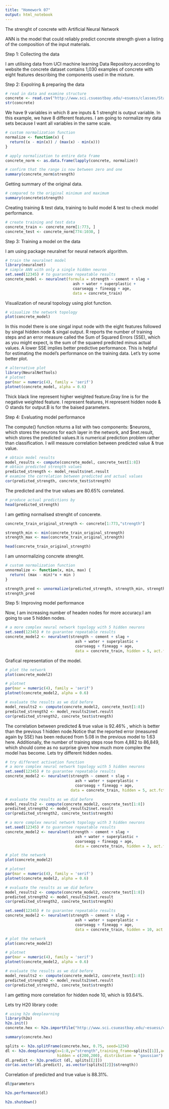 ---
title: "Homework 07"
output: html_notebook
---

The strenght of concrete with Artificial Neural Network

ANN is the model that could reliably predict concrete strength given a listing of the composition of the input materials.

Step 1: Collecting the data

I am utilising data from UCI machine learning Data Repository.according to website the concrete dataset contains 1,030 examples of concrete with eight features describing the components used in the mixture.

Step 2: Expolring & preparing the data

```{r}
# read in data and examine structure
concrete <- read.csv("http://www.sci.csueastbay.edu/~esuess/classes/Statistics_6620/Presentations/ml11/concrete.csv")
str(concrete)

```
We have 9 variables in which 8 are inputs & 1 strenght is output variable. In this example, we have 8 different features.
I am going to normalize my data sets because I want all variables in the same scale.
```{r}
# custom normalization function
normalize <- function(x) { 
  return((x - min(x)) / (max(x) - min(x)))
}
```
```{r}
# apply normalization to entire data frame
concrete_norm <- as.data.frame(lapply(concrete, normalize))
```
```{r}
# confirm that the range is now between zero and one
summary(concrete_norm$strength)
```
Getting summary of the original data.
```{r}
# compared to the original minimum and maximum
summary(concrete$strength)
```
Creating training & test data, training to build model & test to check model performance.
```{r}
# create training and test data
concrete_train <- concrete_norm[1:773, ]
concrete_test <- concrete_norm[774:1030, ]
```

Step 3: Training a model on the data 

I am using package neuralnet for neural network algorithm.
```{r}
# train the neuralnet model
library(neuralnet)
# simple ANN with only a single hidden neuron
set.seed(12345) # to guarantee repeatable results
concrete_model <- neuralnet(formula = strength ~ cement + slag +
                              ash + water + superplastic + 
                              coarseagg + fineagg + age,
                              data = concrete_train)
```

Visualization of neural topology using plot function.

```{r}
# visualize the network topology
plot(concrete_model)
```
In this model there is one singal input node with the eight features followed by singal hidden node & singal output. R reports the number of training steps and an error measure called the Sum of Squared Errors (SSE), which as you might expect, is the sum of the squared predicted minus actual values. A lower SSE implies better predictive performance. This is helpful for estimating the model's performance on the training data.
Let's try some better plot. 
```{r}
# alternative plot
library(NeuralNetTools)
# plotnet
par(mar = numeric(4), family = 'serif')
plotnet(concrete_model, alpha = 0.6)
```
Thick black line represent higher weighted feature.Gray line is for the negative weighted feature. I represent features, H represent hidden node & O stands for output.B is for the baised parameters.

Step 4: Evaluating model performance

The compute() function  returns a list with two components: $neurons, which stores the neurons for each layer in the network, and $net.result, which stores the predicted values.It is numerical prediction problem rather than classification. I will measure correlation between predicted value & true value.

```{r}
# obtain model results
model_results <- compute(concrete_model, concrete_test[1:8])
# obtain predicted strength values
predicted_strength <- model_results$net.result
# examine the correlation between predicted and actual values
cor(predicted_strength, concrete_test$strength)
```
The predicted and the true values are 80.65% correlated.
```{r}
# produce actual predictions by 
head(predicted_strength)
```
I am getting normalised strenght of concerete.
```{r}
concrete_train_original_strength <- concrete[1:773,"strength"]

strength_min <- min(concrete_train_original_strength)
strength_max <- max(concrete_train_original_strength)
```
```{r}
head(concrete_train_original_strength)
```
I am unnormalizing concrete strenght.
```{r}
# custom normalization function
unnormalize <- function(x, min, max) { 
  return( (max - min)*x + min )
}
```
```{r}
strength_pred <- unnormalize(predicted_strength, strength_min, strength_max)
strength_pred
```
Step 5: Improving model performance

Now, I am increasing number of headen nodes for more accuracy.I am going to use 5 hidden nodes.
```{r}
# a more complex neural network topology with 5 hidden neurons
set.seed(12345) # to guarantee repeatable results
concrete_model2 <- neuralnet(strength ~ cement + slag +
                               ash + water + superplastic + 
                               coarseagg + fineagg + age,
                               data = concrete_train, hidden = 5, act.fct = "logistic")

```
Grafical representation of the model.
```{r}
# plot the network
plot(concrete_model2)
```
```{r}
# plotnet
par(mar = numeric(4), family = 'serif')
plotnet(concrete_model2, alpha = 0.6)
```
```{r}
# evaluate the results as we did before
model_results2 <- compute(concrete_model2, concrete_test[1:8])
predicted_strength2 <- model_results2$net.result
cor(predicted_strength2, concrete_test$strength)  

```
The correlation between predicted & true value is 92.46% , which is better than the previous 1 hidden node.Notice that the reported error (measured again by SSE) has been reduced from 5.08 in the previous model to 1.63 here. Additionally, the number of training steps rose from 4,882 to 86,849, which should come as no surprise given how much more complex the model has become.
Lets try different hidden nodes.
```{r}
# try different activation function
# a more complex neural network topology with 5 hidden neurons
set.seed(12345) # to guarantee repeatable results
concrete_model2 <- neuralnet(strength ~ cement + slag +
                               ash + water + superplastic + 
                               coarseagg + fineagg + age,
                             data = concrete_train, hidden = 5, act.fct = "tanh")

```

```{r}
# evaluate the results as we did before
model_results2 <- compute(concrete_model2, concrete_test[1:8])
predicted_strength2 <- model_results2$net.result
cor(predicted_strength2, concrete_test$strength)  

```
```{r}
# a more complex neural network topology with 3 hidden neurons
set.seed(12345) # to guarantee repeatable results
concrete_model2 <- neuralnet(strength ~ cement + slag +
                               ash + water + superplastic + 
                               coarseagg + fineagg + age,
                               data = concrete_train, hidden = 3, act.fct = "logistic")

```
```{r}

# plot the network
plot(concrete_model2)
```
```{r}
# plotnet
par(mar = numeric(4), family = 'serif')
plotnet(concrete_model2, alpha = 0.6)
```
```{r}
# evaluate the results as we did before
model_results2 <- compute(concrete_model2, concrete_test[1:8])
predicted_strength2 <- model_results2$net.result
cor(predicted_strength2, concrete_test$strength)
```
```{r}
set.seed(12345) # to guarantee repeatable results
concrete_model2 <- neuralnet(strength ~ cement + slag +
                               ash + water + superplastic + 
                               coarseagg + fineagg + age,
                               data = concrete_train, hidden = 10, act.fct = "logistic")
```
```{r}
# plot the network
plot(concrete_model2)
```
```{r}
# plotnet
par(mar = numeric(4), family = 'serif')
plotnet(concrete_model2, alpha = 0.6)
```
```{r}
# evaluate the results as we did before
model_results2 <- compute(concrete_model2, concrete_test[1:8])
predicted_strength2 <- model_results2$net.result
cor(predicted_strength2, concrete_test$strength)
```
I am getting more correlation for hidden node 10, which is 93.64%.

Lets try H20 library code:
```{r}
# using h2o deeplearning
library(h2o)
h2o.init()
concrete.hex <- h2o.importFile("http://www.sci.csueastbay.edu/~esuess/classes/Statistics_6620/Presentations/ml11/concrete.csv")

```
```{r}
summary(concrete.hex)
```
```{r}
splits <- h2o.splitFrame(concrete.hex, 0.75, seed=1234)
dl <- h2o.deeplearning(x=1:8,y="strength",training_frame=splits[[1]],activation = "Tanh", 
                       hidden = c(200,200), distribution = "gaussian")
dl.predict <- h2o.predict (dl, splits[[2]])
cor(as.vector(dl.predict), as.vector(splits[[2]]$strength))
```
Correlation of predicted and true value is 88.31%.
```{r}
dl@parameters
```
```{r}
h2o.performance(dl)
```
```{r}
h2o.shutdown()
```

